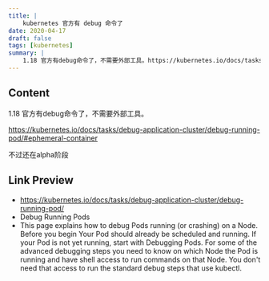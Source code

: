 ```yaml
---
title: |
    kubernetes 官方有 debug 命令了
date: 2020-04-17
draft: false
tags: [kubernetes]
summary: |
    1.18 官方有debug命令了，不需要外部工具。https://kubernetes.io/docs/tasks/debug-application-cluster/debug-running-pod/#ephemeral-container 不过还在alpha阶段
---
```


## Content

1.18 官方有debug命令了，不需要外部工具。

https://kubernetes.io/docs/tasks/debug-application-cluster/debug-running-pod/#ephemeral-container

不过还在alpha阶段

## Link Preview

- https://kubernetes.io/docs/tasks/debug-application-cluster/debug-running-pod/
- Debug Running Pods
- This page explains how to debug Pods running (or crashing) on a Node. Before you begin Your Pod should already be scheduled and running. If your Pod is not yet running, start with Debugging Pods. For some of the advanced debugging steps you need to know on which Node the Pod is running and have shell access to run commands on that Node. You don't need that access to run the standard debug steps that use kubectl.
